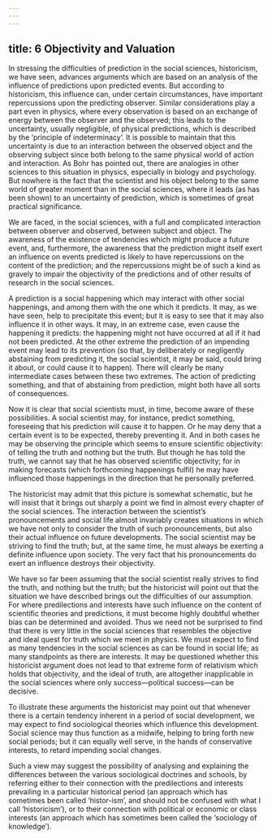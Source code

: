 ```yaml
---
---
---
```

title: 6 Objectivity and Valuation
---




In stressing the difficulties of prediction in the social sciences, historicism, we have seen, advances arguments which are based on an analysis of the influence of predictions upon predicted events. But according to historicism, this influence can, under certain circumstances, have important repercussions upon the predicting observer. Similar considerations play a part even in physics, where every observation is based on an exchange of energy between the observer and the observed; this leads to the uncertainty, usually negligible, of physical predictions, which is described by the ‘principle of indeterminacy’. It is possible to maintain that this uncertainty is due to an interaction between the observed object and the observing subject since both belong to the same physical world of action and interaction. As Bohr has pointed out, there are analogies in other sciences to this situation in physics, especially in biology and psychology. But nowhere is the fact that the scientist and his object belong to the same world of greater moment than in the social sciences, where it leads (as has been shown) to an uncertainty of prediction, which is sometimes of great practical significance.

We are faced, in the social sciences, with a full and complicated interaction between observer and observed, between subject and object. The awareness of the existence of tendencies which might produce a future event, and, furthermore, the awareness that the prediction might itself exert an influence on events predicted is likely to have repercussions on the content of the prediction; and the repercussions might be of such a kind as gravely to impair the objectivity of the predictions and of other results of research in the social sciences.

A prediction is a social happening which may interact with other social happenings, and among them with the one which it predicts. It may, as we have seen, help to precipitate this event; but it is easy to see that it may also influence it in other ways. It may, in an extreme case, even cause the happening it predicts: the happening might not have occurred at all if it had not been predicted. At the other extreme the prediction of an impending event may lead to its prevention (so that, by deliberately or negligently abstaining from predicting it, the social scientist, it may be said, could bring it about, or could cause it to happen). There will clearly be many intermediate cases between these two extremes. The action of predicting something, and that of abstaining from prediction, might both have all sorts of consequences.

Now it is clear that social scientists must, in time, become aware of these possibilities. A social scientist may, for instance, predict something, foreseeing that his prediction will cause it to happen. Or he may deny that a certain event is to be expected, thereby preventing it. And in both cases he may be observing the principle which seems to ensure scientific objectivity: of telling the truth and nothing but the truth. But though he has told the truth, we cannot say that he has observed scientific objectivity; for in making forecasts (which forthcoming happenings fulfil) he may have influenced those happenings in the direction that he personally preferred.

The historicist may admit that this picture is somewhat schematic, but he will insist that it brings out sharply a point we find in almost every chapter of the social sciences. The interaction between the scientist’s pronouncements and social life almost invariably creates situations in which we have not only to consider the truth of such pronouncements, but also their actual influence on future developments. The social scientist may be striving to find the truth; but, at the same time, he must always be exerting a definite influence upon society. The very fact that his pronouncements do exert an influence destroys their objectivity.

We have so far been assuming that the social scientist really strives to find the truth, and nothing but the truth; but the historicist will point out that the situation we have described brings out the difficulties of our assumption. For where predilections and interests have such influence on the content of scientific theories and predictions, it must become highly doubtful whether bias can be determined and avoided. Thus we need not be surprised to find that there is very little in the social sciences that resembles the objective and ideal quest for truth which we meet in physics. We must expect to find as many tendencies in the social sciences as can be found in social life; as many standpoints as there are interests. It may be questioned whether this historicist argument does not lead to that extreme form of relativism which holds that objectivity, and the ideal of truth, are altogether inapplicable in the social sciences where only success—political success—can be decisive.

To illustrate these arguments the historicist may point out that whenever there is a certain tendency inherent in a period of social development, we may expect to find sociological theories which influence this development. Social science may thus function as a midwife, helping to bring forth new social periods; but it can equally well serve, in the hands of conservative interests, to retard impending social changes.

Such a view may suggest the possibility of analysing and explaining the differences between the various sociological doctrines and schools, by referring either to their connection with the predilections and interests prevailing in a particular historical period (an approach which has sometimes been called ‘histor-ism’, and should not be confused with what I call ‘historicism’), or to their connection with political or economic or class interests (an approach which has sometimes been called the ‘sociology of knowledge’).